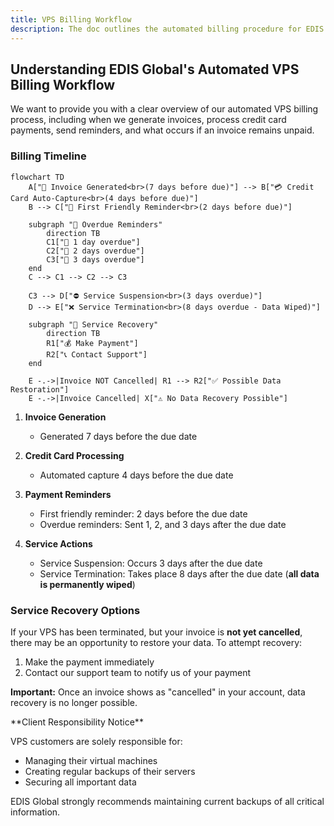 ```yaml
---
title: VPS Billing Workflow
description: The doc outlines the automated billing procedure for EDIS Global VPS services, including invoice generation, credit card captures, friendly and overdue reminders, service suspension, and termination.
---
```


## Understanding EDIS Global's Automated VPS Billing Workflow

We want to provide you with a clear overview of our automated VPS billing process, including when we generate invoices, process credit card payments, send reminders, and what occurs if an invoice remains unpaid.

### Billing Timeline


```Mermaid
flowchart TD
    A["🧾 Invoice Generated<br>(7 days before due)"] --> B["💳 Credit Card Auto-Capture<br>(4 days before due)"]
    B --> C["📩 First Friendly Reminder<br>(2 days before due)"]
    
    subgraph "🚨 Overdue Reminders"
        direction TB
        C1["📢 1 day overdue"]
        C2["📢 2 days overdue"]
        C3["📢 3 days overdue"]
    end
    C --> C1 --> C2 --> C3
    
    C3 --> D["⛔ Service Suspension<br>(3 days overdue)"]
    D --> E["❌ Service Termination<br>(8 days overdue - Data Wiped)"]

    subgraph "🔄 Service Recovery"
        direction TB
        R1["💰 Make Payment"]
        R2["📞 Contact Support"]
    end

    E -.->|Invoice NOT Cancelled| R1 --> R2["✅ Possible Data Restoration"]
    E -.->|Invoice Cancelled| X["⚠️ No Data Recovery Possible"]
```



1. **Invoice Generation**
   - Generated 7 days before the due date
   
2. **Credit Card Processing**
   - Automated capture 4 days before the due date
   
3. **Payment Reminders**
   - First friendly reminder: 2 days before the due date
   - Overdue reminders: Sent 1, 2, and 3 days after the due date
   
4. **Service Actions**
   - Service Suspension: Occurs 3 days after the due date
   - Service Termination: Takes place 8 days after the due date (**all data is permanently wiped**)

### Service Recovery Options

If your VPS has been terminated, but your invoice is **not yet cancelled**, there may be an opportunity to restore your data. To attempt recovery:

1. Make the payment immediately
2. Contact our support team to notify us of your payment

**Important:** Once an invoice shows as "cancelled" in your account, data recovery is no longer possible.

<Note>
**Client Responsibility Notice**

VPS customers are solely responsible for:
- Managing their virtual machines
- Creating regular backups of their servers
- Securing all important data

EDIS Global strongly recommends maintaining current backups of all critical information.
</Note>